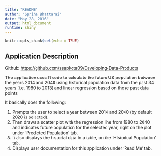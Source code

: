 ```yaml
---
title: "README"
author: "Spriha Bhattarai"
date: "May 28, 2016"
output: html_document
runtime: shiny
---
```


```r
knitr::opts_chunk$set(echo = TRUE)
```

## Application Description

Github: <https://github.com/ssapkota09/Developing-Data-Products>

The application uses R code to calculate the future US population between the years 2014 and 2040 using historical population data from the past 34 years (i.e. 1980 to 2013) and linear regression based on those past data points. 

It basically does the following:

1. Prompts the user to select a year between 2014 and 2040 (by default 2020 is selected).
2. Then draws a scatter plot with the regression line from 1980 to 2040 and indicates future population for the selected year, right on the plot under 'Predicted Population' tab.
3. It also displays the historial data in a table, on the 'Historical Population' tab.
4. Displays user documentation for this application under 'Read Me' tab.

